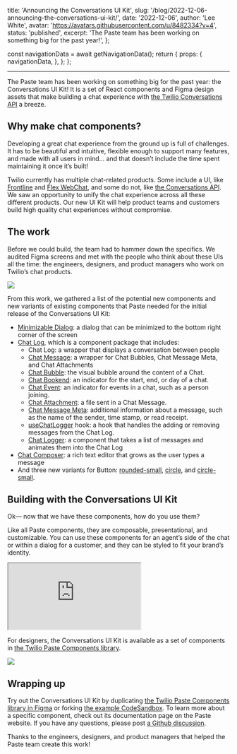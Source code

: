   title: 'Announcing the Conversations UI Kit',
  slug: '/blog/2022-12-06-announcing-the-conversations-ui-kit/',
  date: '2022-12-06',
  author: 'Lee White',
  avatar: 'https://avatars.githubusercontent.com/u/8482334?v=4',
  status: 'published',
  excerpt: 'The Paste team has been working on something big for the past year!',
};



  const navigationData = await getNavigationData();
  return {
    props: {
      navigationData,
    },
  };
};

<ArticleHeader title={meta.title} date={meta.date} machineDate={meta.date} author={meta.author} avatar={meta.avatar} />

---

<contentwrapper>

<PageAside data={mdxHeadings} hideFeedback />

<ArticleContent>

The Paste team has been working on something big for the past year: the Conversations UI Kit! It is a set of React components and Figma design assets that make building a chat experience with [the Twilio Conversations API](https://www.twilio.com/messaging/conversations-api) a breeze.

<ChatHeroExample />

## Why make chat components?

Developing a great chat experience from the ground up is full of challenges. It has to be beautiful and intuitive, flexible enough to support many features, and made with all users in mind… and that doesn’t include the time spent maintaining it once it’s built!

Twilio currently has multiple chat-related products. Some include a UI, like [Frontline](https://www.twilio.com/frontline) and [Flex WebChat](https://www.twilio.com/docs/flex/developer/messaging/webchat/setup), and some do not, like [the Conversations API](https://www.twilio.com/messaging/conversations-api). We saw an opportunity to unify the chat experience across all these different products. Our new UI Kit will help product teams and customers build high quality chat experiences without compromise.

## The work

Before we could build, the team had to hammer down the specifics. We audited Figma screens and met with the people who think about these UIs all the time: the engineers, designers, and product managers who work on Twilio’s chat products.

<Image src={ComponentBreakdown} placeholder="blur" />

From this work, we gathered a list of the potential new components and new variants of existing components that Paste needed for the initial release of the Conversations UI Kit:

- [Minimizable Dialog](/components/minimizable-dialog): a dialog that can be minimized to the bottom right corner of the screen
- [Chat Log](/components/chat-log), which is a component package that includes:
  - Chat Log: a wrapper that displays a conversation between people
  - [Chat Message](/components/chat-log#basic-message): a wrapper for Chat Bubbles, Chat Message Meta, and Chat Attachments
  - [Chat Bubble](/components/chat-log#basic-message): the visual bubble around the content of a Chat.
  - [Chat Bookend](/components/chat-log#chat-bookend): an indicator for the start, end, or day of a chat.
  - [Chat Event](/components/chat-log#chat-event): an indicator for events in a chat, such as a person joining.
  - [Chat Attachment](/components/chat-log#message-with-attachment): a file sent in a Chat Message.
  - [Chat Message Meta](/components/chat-log#message-with-message-meta): additional information about a message, such as the name of the sender, time stamp, or read receipt.
  - [useChatLogger](/components/chat-log#usechatlogger-hook) hook: a hook that handles the adding or removing messages from the Chat Log.
  - [Chat Logger](/components/chat-log#usechatlogger-hook): a component that takes a list of messages and animates them into the Chat Log
- [Chat Composer](/components/chat-composer): a rich text editor that grows as the user types a message
- And three new variants for Button: [rounded-small](/components/button#rounded-small-button), [circle](/components/button#circle-buttons), and [circle-small](/components/button#circle-buttons).

## Building with the Conversations UI Kit

Ok— now that we have these components, how do you use them?

Like all Paste components, they are composable, presentational, and customizable. You can use these components for an agent’s side of the chat or within a dialog for a customer, and they can be styled to fit your brand’s identity.

<iframe
  src="https://codesandbox.io/embed/conversations-ui-kit-example-vhcjnw?fontsize=14&hidenavigation=1&theme=dark"
  style={{width: '100%', height: '500px', border: 0, borderRadius: '4px', overflow: 'hidden'}}
  title="Conversations UI Kit Example"
  allow="accelerometer; ambient-light-sensor; camera; encrypted-media; geolocation; gyroscope; hid; microphone; midi; payment; usb; vr; xr-spatial-tracking"
  sandbox="allow-forms allow-modals allow-popups allow-presentation allow-same-origin allow-scripts"
></iframe>

<Box marginBottom="space70" />

For designers, the Conversations UI Kit is available as a set of components in [the Twilio Paste Components library](https://www.figma.com/community/file/1012844215105752327).

<Image src={Figma} placeholder="blur" />

## Wrapping up

Try out the Conversations UI Kit by duplicating [the Twilio Paste Components library in Figma](https://www.figma.com/community/file/1012844215105752327) or forking [the example CodeSandbox](https://codesandbox.io/s/conversations-ui-kit-example-vhcjnw). To learn more about a specific component, check out its documentation page on the Paste website. If you have any questions, please post [a Github discussion](https://github.com/twilio-labs/paste/discussions).

Thanks to the engineers, designers, and product managers that helped the Paste team create this work!

</ArticleContent>

</contentwrapper>
